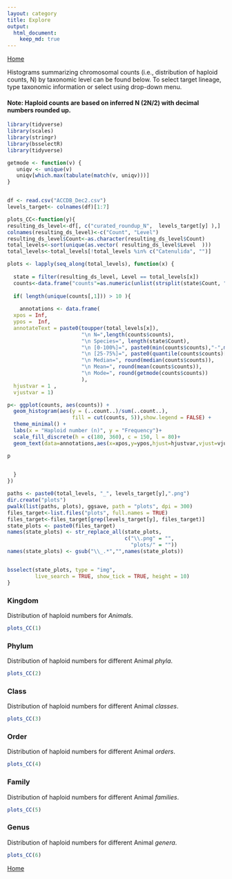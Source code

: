 ```yaml
---
layout: category
title: Explore
output:
  html_document:
    keep_md: true
---
```

[Home](/ACC)

Histograms summarizing chromosomal counts (i.e., distribution of haploid counts, N) by taxonomic level can be found below. To select target lineage, type taxonomic information or select using drop-down menu.

#### Note: Haploid counts are based on inferred N (2N/2) with decimal numbers rounded up.


```r
library(tidyverse)
library(scales)
library(stringr)
library(bsselectR)
library(tidyverse)

getmode <- function(v) {
   uniqv <- unique(v)
   uniqv[which.max(tabulate(match(v, uniqv)))]
}


df <- read.csv("ACCDB_Dec2.csv")
levels_target<- colnames(df)[1:7]

plots_CC<-function(y){
resulting_ds_level<-df[, c("curated_roundup_N",  levels_target[y] ),]
colnames(resulting_ds_level)<-c("Count", "Level")
resulting_ds_level$Count<-as.character(resulting_ds_level$Count)
total_levels<-sort(unique(as.vector( resulting_ds_level$Level  )))
total_levels<-total_levels[!total_levels %in% c("Catenulida", "")]

plots <- lapply(seq_along(total_levels), function(x) {
  
  state = filter(resulting_ds_level, Level == total_levels[x])
  counts<-data.frame("counts"=as.numeric(unlist(strsplit(state$Count, ","))))
  
  if( length(unique(counts[,1])) > 10 ){
    
    annotations <- data.frame(
  xpos = Inf,
  ypos =  Inf,
  annotateText = paste0(toupper(total_levels[x]),
                        "\n N=",length(counts$counts), 
                        "\n Species=", length(state$Count), 
                        "\n [0-100%]=", paste0(min(counts$counts),"-",max(counts$counts)),
                        "\n [25-75%]=", paste0(quantile(counts$counts)[c(2,4)], collapse = "-"),
                        "\n Median=", round(median(counts$counts)),
                        "\n Mean=", round(mean(counts$counts)),
                        "\n Mode=", round(getmode(counts$counts))
                        ),
  hjustvar = 1 ,
  vjustvar = 1)

p<- ggplot(counts, aes(counts)) +
  geom_histogram(aes(y = (..count..)/sum(..count..),
                     fill = cut(counts, 5)),show.legend = FALSE) +
  theme_minimal() +
  labs(x = "Haploid number (n)", y = "Frequency")+
  scale_fill_discrete(h = c(180, 360), c = 150, l = 80)+
  geom_text(data=annotations,aes(x=xpos,y=ypos,hjust=hjustvar,vjust=vjustvar,label=annotateText),  size=3)

p

    
  }
})

paths <- paste0(total_levels, "_", levels_target[y],".png")
dir.create("plots")
pwalk(list(paths, plots), ggsave, path = "plots", dpi = 300)
files_target<-list.files("plots", full.names = TRUE)
files_target<-files_target[grep(levels_target[y], files_target)]
state_plots <- paste0(files_target)
names(state_plots) <- str_replace_all(state_plots, 
                                      c("\\.png" = "", 
                                        "plots/" = ""))
names(state_plots) <- gsub("\\_.*","",names(state_plots))


bsselect(state_plots, type = "img", 
         live_search = TRUE, show_tick = TRUE, height = 10)
}

```


### Kingdom

Distribution of haploid numbers for *Animals*.  

```r
plots_CC(1)
```

### Phylum
Distribution of haploid numbers for different Animal *phyla*.  

```r
plots_CC(2)
```

### Class
Distribution of haploid numbers for different Animal *classes*.  

```r
plots_CC(3)
```

### Order
Distribution of haploid numbers for different Animal *orders*.  

```r
plots_CC(4)
```

### Family
Distribution of haploid numbers for different Animal *families*.  

```r
plots_CC(5)
```

### Genus
Distribution of haploid numbers for different Animal *genera*.  

```r
plots_CC(6)
```
  

[Home](/ACC)







